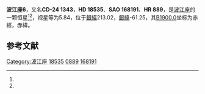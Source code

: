 {{Starbox begin
| name = 波江座6
}}
{{Starbox observe
| epoch = [[J2000.0|J2000.0]]
| constell = [[波江座|波江座]]<ref name=SIMBAD>{{cite web
 | url=http://simbad.u-strasbg.fr/simbad/sim-id?Ident=HR+889
 | title=Pulsating variable Star
 | publisher=Centre de Données astronomiques de Strasbourg
 | work=SIMBAD
 | accessdate=2012-07-13
 | archive-date=2019-08-14
 | archive-url=https://web.archive.org/web/20190814151040/http://simbad.u-strasbg.fr/simbad/sim-id?Ident=HR+889
 }}</ref><ref name=DATA>{{cite web
 | url=http://vizier.u-strasbg.fr/viz-bin/VizieR-5?-out.add=.&-source=5050&-corr=PK=HR&-out.max=9999&HR=889
 | title=VizieR Detailed Page
 | accessdate=2012-07-13
 | archive-date=2016-03-05
 | archive-url=https://web.archive.org/web/20160305050121/http://vizier.u-strasbg.fr/viz-bin/VizieR-5?-out.add=.&-source=5050&-corr=PK=HR&-out.max=9999&HR=889
 | dead-url=no
 }}</ref>
| 星官 = 
| ra = {{RA|2|58|5.7}}<ref name=SIMBAD /><ref name=DATA />
| dec = {{DEC|-23|36|22}}<ref name=SIMBAD /><ref name=DATA />
| appmag_v = 5.84<ref name=SIMBAD /><ref name=DATA />
}}
{{Starbox character
| class = K2III<ref name=SIMBAD /><ref name=DATA />
| b-v = 1.33<ref name=SIMBAD /><ref name=DATA />
| u-b = <ref name=SIMBAD /><ref name=DATA />
| r-i = <ref name=SIMBAD /><ref name=DATA />
| variable = 
}}
{{Starbox astrometry
| radial_v = 
| prop_mo_ra = 7
| parallax = 
| p_error = 
}}
{{Starbox catalog
| names =CD-24 1343，[[SAO星表|SAO]] 168191，[[HD星表|HD]] 18535，[[HR星表|HR]] 889}}
{{Starbox reference |Simbad=HR+889}}
{{Starbox end}}

'''波江座6'''，又名'''CD-24 1343'''，'''HD 18535'''、'''SAO 168191'''、'''HR 889'''，是[[波江座|波江座]]的一颗恒星<ref name=SIMBAD /><ref name=DATA />，视星等为5.84，位于[[銀道座標系|銀經]]213.02，[[銀道座標系|銀緯]]-61.25，其[[B1900.0|B1900.0]]坐标为赤經{{RA|2|53|38.8}}，赤緯{{DEC|-24|-61.25|30}}。

== 参考文献 ==
{{reflist}}

{{star-stub}}

{{波江座恒星}}
{{星官|天苑|16|18}}
[[Category:波江座|Category:波江座]]
[[Category:HD和HDE天體|18535]]
[[Category:HR天體|0889]]
[[Category:SAO天體|168191]]